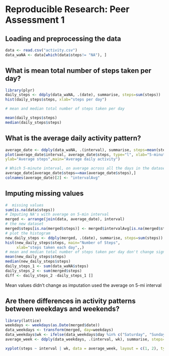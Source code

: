 
# Reproducible Research: Peer Assessment 1

## Loading and preprocessing the data
```r
data <- read.csv("activity.csv")
data_waNA <- data[which(data$steps!= "NA"), ]
```
## What is mean total number of steps taken per day?
```r
library(plyr)
daily_steps <- ddply(data_waNA, .(date), summarise, steps=sum(steps))
hist(daily_steps$steps, xlab="steps per day")

# mean and median total number of steps taken per day

mean(daily_steps$steps)
median(daily_steps$steps)
```
## What is the average daily activity pattern?
```r
average_date <- ddply(data_waNA, .(interval), summarise, steps=mean(steps))
plot(average_date$interval, average_date$steps, type="l", xlab="5-minute interval", 
ylab="Average steps",main="Average daily activity")

# Which 5-minute interval, on average across all the days in the dataset, contains the maximum number of steps?
average_date[average_date$steps==max(average_date$steps),]
colnames(average_date)[2] <- "intervalAvg"
```
## Imputing missing values
```r
#  missing values
sum(is.na(data$steps))
# Imputing NA's with average on 5-min interval
merged <- arrange(join(data, average_date), interval)
# the new dataset 
merged$steps[is.na(merged$steps)] <- merged$intervalAvg[is.na(merged$steps)]
# plot the histogram
new_daily_steps <- ddply(merged, .(date), summarise, steps=sum(steps))
hist(new_daily_steps$steps, main="Number of Steps", 
     xlab="steps taken each day",,)
# mean and median total number of steps taken per day don't change significantly
mean(new_daily_steps$steps)
median(new_daily_steps$steps)
daily_steps_1 <- sum(data_waNA$steps)
daily_steps_2 <- sum(merged$steps)
diff <- daily_steps_2 -daily_steps_1 []
```
Mean values didn't change as imputation used the average on 5-mi interval

## Are there differences in activity patterns between weekdays and weekends?
```r
library(lattice)
weekdays <- weekdays(as.Date(merged$date))
data_weekdays <- transform(merged, day=weekdays)
data_weekdays$wk <- ifelse(data_weekdays$day %in% c("Saturday", "Sunday"),"weekend", "weekday")
average_week <- ddply(data_weekdays, .(interval, wk), summarise, steps=mean(steps))

xyplot(steps ~ interval | wk, data = average_week, layout = c(1, 2), type="l")
```

